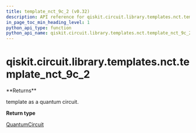 ```yaml
---
title: template_nct_9c_2 (v0.32)
description: API reference for qiskit.circuit.library.templates.nct.template_nct_9c_2 in qiskit v0.32
in_page_toc_min_heading_level: 1
python_api_type: function
python_api_name: qiskit.circuit.library.templates.nct.template_nct_9c_2
---
```


<span id="qiskit-circuit-library-templates-nct-template-nct-9c-2" />

# qiskit.circuit.library.templates.nct.template\_nct\_9c\_2

<Function id="qiskit.circuit.library.templates.nct.template_nct_9c_2" isDedicatedPage={true} github="https://github.com/qiskit/qiskit/tree/stable/0.18/qiskit/circuit/library/templates/nct/template_nct_9c_2.py" signature="template_nct_9c_2()">
  **Returns**

  template as a quantum circuit.

  **Return type**

  [QuantumCircuit](qiskit.circuit.QuantumCircuit "qiskit.circuit.QuantumCircuit")
</Function>

